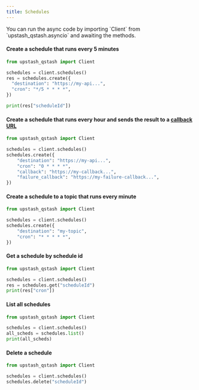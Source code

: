 ---
title: Schedules
---

<Info>
  You can run the async code by importing `Client` from `upstash_qstash.asyncio`
  and awaiting the methods.
</Info>

#### Create a schedule that runs every 5 minutes

```python
from upstash_qstash import Client

schedules = client.schedules()
res = schedules.create({
  "destination": "https://my-api...",
  "cron": "*/5 * * * *",
})

print(res["scheduleId"])
```

#### Create a schedule that runs every hour and sends the result to a [callback URL](/qstash/features/callbacks)

```python
from upstash_qstash import Client

schedules = client.schedules()
schedules.create({
	"destination": "https://my-api...",
	"cron": "0 * * * *",
	"callback": "https://my-callback...",
	"failure_callback": "https://my-failure-callback...",
})
```

#### Create a schedule to a topic that runs every minute

```python
from upstash_qstash import Client

schedules = client.schedules()
schedules.create({
	"destination": "my-topic",
	"cron": "* * * * *",
})
```

#### Get a schedule by schedule id

```python
from upstash_qstash import Client

schedules = client.schedules()
res = schedules.get("scheduleId")
print(res["cron"])
```

#### List all schedules

```python
from upstash_qstash import Client

schedules = client.schedules()
all_scheds = schedules.list()
print(all_scheds)
```

#### Delete a schedule

```python
from upstash_qstash import Client

schedules = client.schedules()
schedules.delete("scheduleId")
```
